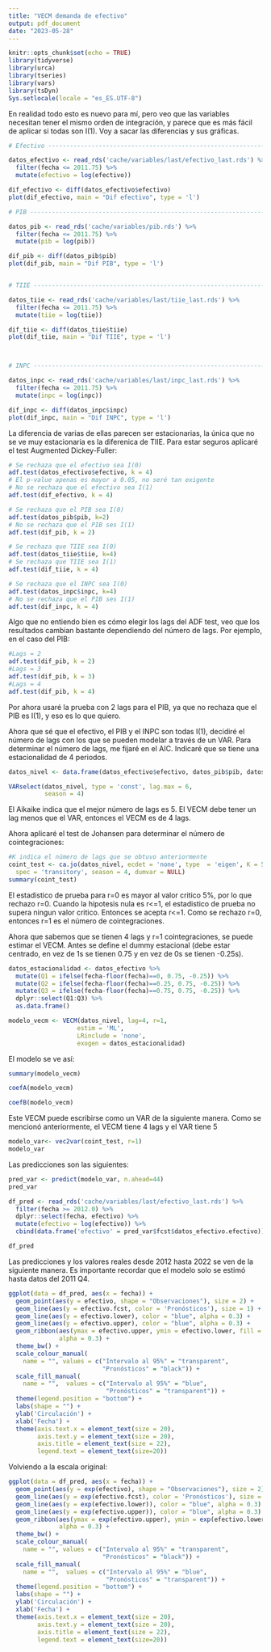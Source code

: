 ```yaml
---
title: "VECM demanda de efectivo"
output: pdf_document
date: "2023-05-28"
---
```


```r
knitr::opts_chunk$set(echo = TRUE)
library(tidyverse)
library(urca)
library(tseries)
library(vars)
library(tsDyn) 
Sys.setlocale(locale = "es_ES.UTF-8")
```

En realidad todo esto es nuevo para mí, pero veo que las variables necesitan tener el mismo orden de integración, y parece que es más fácil de aplicar si todas son I(1). Voy a sacar las diferencias y sus gráficas.


```r
# Efectivo ----------------------------------------------------------------------

datos_efectivo <- read_rds('cache/variables/last/efectivo_last.rds') %>% 
  filter(fecha <= 2011.75) %>% 
  mutate(efectivo = log(efectivo))

dif_efectivo <- diff(datos_efectivo$efectivo)
plot(dif_efectivo, main = "Dif efectivo", type = 'l')

# PIB ----------------------------------------------------------------------

datos_pib <- read_rds('cache/variables/pib.rds') %>% 
  filter(fecha <= 2011.75) %>% 
  mutate(pib = log(pib))

dif_pib <- diff(datos_pib$pib)
plot(dif_pib, main = "Dif PIB", type = 'l')


# TIIE ----------------------------------------------------------------------

datos_tiie <- read_rds('cache/variables/last/tiie_last.rds') %>% 
  filter(fecha <= 2011.75) %>% 
  mutate(tiie = log(tiie))

dif_tiie <- diff(datos_tiie$tiie)
plot(dif_tiie, main = "Dif TIIE", type = 'l')



# INPC ----------------------------------------------------------------------

datos_inpc <- read_rds('cache/variables/last/inpc_last.rds') %>% 
  filter(fecha <= 2011.75) %>% 
  mutate(inpc = log(inpc))

dif_inpc <- diff(datos_inpc$inpc)
plot(dif_inpc, main = "Dif INPC", type = 'l')
```

La diferencia de varias de ellas parecen ser estacionarias, la única que no se ve muy estacionaria es la diferenica de TIIE. Para estar seguros aplicaré el test Augmented Dickey-Fuller:

```r
# Se rechaza que el efectivo sea I(0)
adf.test(datos_efectivo$efectivo, k = 4)
# El p-value apenas es mayor a 0.05, no seré tan exigente
# No se rechaza que el efectivo sea I(1)
adf.test(dif_efectivo, k = 4)

# Se rechaza que el PIB sea I(0)
adf.test(datos_pib$pib, k=2)
# No se rechaza que el PIB ses I(1)
adf.test(dif_pib, k = 2)

# Se rechaza que TIIE sea I(0)
adf.test(datos_tiie$tiie, k=4)
# Se rechaza que TIIE sea I(1)
adf.test(dif_tiie, k = 4)

# Se rechaza que el INPC sea I(0)
adf.test(datos_inpc$inpc, k=4)
# No se rechaza que el PIB ses I(1)
adf.test(dif_inpc, k = 4)
```

Algo que no entiendo bien es cómo elegir los lags del ADF test, veo que los resultados cambian bastante dependiendo del número de lags. Por ejemplo, en el caso del PIB:

```r
#Lags = 2
adf.test(dif_pib, k = 2)
#Lags = 3
adf.test(dif_pib, k = 3)
#Lags = 4
adf.test(dif_pib, k = 4)
```

Por ahora usaré la prueba con 2 lags para el PIB, ya que no rechaza que el PIB es I(1), y eso es lo que quiero. 

Ahora que sé que el efectivo, el PIB y el INPC son todas I(1), decidiré el número de lags con los que se pueden modelar a través de un VAR. Para determinar el número de lags, me fijaré en el AIC. Indicaré que se tiene una estacionalidad de 4 periodos.

```r
datos_nivel <- data.frame(datos_efectivo$efectivo, datos_pib$pib, datos_inpc$inpc)

VARselect(datos_nivel, type = 'const', lag.max = 6,
          season = 4)
```
El Aikaike indica que el mejor número de lags es 5. El VECM debe tener un lag menos que el VAR, entonces el VECM es de 4 lags.

Ahora aplicaré el test de Johansen para determinar el número de cointegraciones:

```r
#K indica el número de lags que se obtuvo anteriormente
coint_test <- ca.jo(datos_nivel, ecdet = 'none', type  = 'eigen', K = 5, 
  spec = 'transitory', season = 4, dumvar = NULL)
summary(coint_test)
```


El estadistico de prueba para r=0 es mayor al valor critico 5%, por lo que rechazo r=0. Cuando la hipotesis nula es r<=1, el estadistico de prueba no supera ningun valor critico. Entonces se acepta r<=1. Como se rechazo r=0, entonces r=1 es el número de cointegraciones.

Ahora que sabemos que se tienen 4 lags y r=1 cointegraciones, se puede estimar el VECM. Antes se define el dummy estacional (debe estar centrado, en vez de 1s se tienen 0.75 y en vez de 0s se tienen -0.25s).

```r
datos_estacionalidad <- datos_efectivo %>% 
  mutate(Q1 = ifelse(fecha-floor(fecha)==0, 0.75, -0.25)) %>% 
  mutate(Q2 = ifelse(fecha-floor(fecha)==0.25, 0.75, -0.25)) %>% 
  mutate(Q3 = ifelse(fecha-floor(fecha)==0.75, 0.75, -0.25)) %>% 
  dplyr::select(Q1:Q3) %>% 
  as.data.frame()

modelo_vecm <- VECM(datos_nivel, lag=4, r=1,
                   estim = 'ML',
                   LRinclude = 'none',
                   exogen = datos_estacionalidad)
```

El modelo se ve así:

```r
summary(modelo_vecm)
```

```r
coefA(modelo_vecm)
```
```r
coefB(modelo_vecm)
```


Este VECM puede escribirse como un VAR de la siguiente manera. Como se mencionó anteriormente, el VECM tiene 4 lags y el VAR tiene 5

```r
modelo_var<- vec2var(coint_test, r=1)
modelo_var
```


Las predicciones son las siguientes:

```r
pred_var <- predict(modelo_var, n.ahead=44)
pred_var
```

```r
df_pred <- read_rds('cache/variables/last/efectivo_last.rds') %>% 
  filter(fecha >= 2012.0) %>% 
  dplyr::select(fecha, efectivo) %>% 
  mutate(efectivo = log(efectivo)) %>% 
  cbind(data.frame('efectivo' = pred_var$fcst$datos_efectivo.efectivo))
```


```r
df_pred
```

Las predicciones y los valores reales desde 2012 hasta 2022 se ven de la siguiente manera. Es importante recordar que el modelo solo se estimó hasta datos del 2011 Q4.

```r
ggplot(data = df_pred, aes(x = fecha)) +
  geom_point(aes(y = efectivo, shape = "Observaciones"), size = 2) +
  geom_line(aes(y = efectivo.fcst, color = 'Pronósticos'), size = 1) +
  geom_line(aes(y = efectivo.lower), color = "blue", alpha = 0.3) +
  geom_line(aes(y = efectivo.upper), color = "blue", alpha = 0.3) + 
  geom_ribbon(aes(ymax = efectivo.upper, ymin = efectivo.lower, fill = 'Intervalo al 95%'), 
              alpha = 0.3) +
  theme_bw() +
  scale_colour_manual(
    name = "", values = c("Intervalo al 95%" = "transparent",
                          "Pronósticos" = "black")) +
  scale_fill_manual(
    name = "",  values = c("Intervalo al 95%" = "blue",
                           "Pronósticos" = "transparent")) +
  theme(legend.position = "bottom") +
  labs(shape = "") +
  ylab('Circulación') +
  xlab('Fecha') +
  theme(axis.text.x = element_text(size = 20),
        axis.text.y = element_text(size = 20),
        axis.title = element_text(size = 22),
        legend.text = element_text(size=20)) 
```

Volviendo a la escala original:

```r
ggplot(data = df_pred, aes(x = fecha)) +
  geom_point(aes(y = exp(efectivo), shape = "Observaciones"), size = 2) +
  geom_line(aes(y = exp(efectivo.fcst), color = 'Pronósticos'), size = 1) +
  geom_line(aes(y = exp(efectivo.lower)), color = "blue", alpha = 0.3) +
  geom_line(aes(y = exp(efectivo.upper)), color = "blue", alpha = 0.3) + 
  geom_ribbon(aes(ymax = exp(efectivo.upper), ymin = exp(efectivo.lower), fill = 'Intervalo al 95%'), 
              alpha = 0.3) +
  theme_bw() +
  scale_colour_manual(
    name = "", values = c("Intervalo al 95%" = "transparent",
                          "Pronósticos" = "black")) +
  scale_fill_manual(
    name = "",  values = c("Intervalo al 95%" = "blue",
                           "Pronósticos" = "transparent")) +
  theme(legend.position = "bottom") +
  labs(shape = "") +
  ylab('Circulación') +
  xlab('Fecha') +
  theme(axis.text.x = element_text(size = 20),
        axis.text.y = element_text(size = 20),
        axis.title = element_text(size = 22),
        legend.text = element_text(size=20)) 
```

